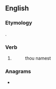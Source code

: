 ==English==

===Etymology===
{{suffix|name|est|lang=en}}.

===Verb===
{{head|en|verb form}}

# {{en-archaic second-person singular of|name|lang=en}}
#: thou namest

===Anagrams===
* {{anagrams|en|Manets|Masten|aments|ant'ems|antems|mantes|mean'st|stamen}}